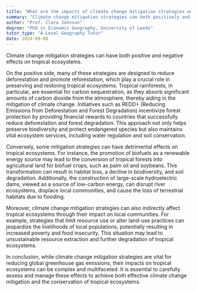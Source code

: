 ```yaml
---
title: "What are the impacts of climate change mitigation strategies on tropical ecosystems?"
summary: "Climate change mitigation strategies can both positively and negatively impact tropical ecosystems."
author: "Prof. Clara Johnson"
degree: "PhD in Economic Geography, University of Leeds"
tutor_type: "A-Level Geography Tutor"
date: 2024-09-08
---
```


Climate change mitigation strategies can have both positive and negative effects on tropical ecosystems.

On the positive side, many of these strategies are designed to reduce deforestation and promote reforestation, which play a crucial role in preserving and restoring tropical ecosystems. Tropical rainforests, in particular, are essential for carbon sequestration, as they absorb significant amounts of carbon dioxide from the atmosphere, thereby aiding in the mitigation of climate change. Initiatives such as REDD+ (Reducing Emissions from Deforestation and Forest Degradation) incentivize forest protection by providing financial rewards to countries that successfully reduce deforestation and forest degradation. This approach not only helps preserve biodiversity and protect endangered species but also maintains vital ecosystem services, including water regulation and soil conservation.

Conversely, some mitigation strategies can have detrimental effects on tropical ecosystems. For instance, the promotion of biofuels as a renewable energy source may lead to the conversion of tropical forests into agricultural land for biofuel crops, such as palm oil and soybeans. This transformation can result in habitat loss, a decline in biodiversity, and soil degradation. Additionally, the construction of large-scale hydroelectric dams, viewed as a source of low-carbon energy, can disrupt river ecosystems, displace local communities, and cause the loss of terrestrial habitats due to flooding.

Moreover, climate change mitigation strategies can also indirectly affect tropical ecosystems through their impact on local communities. For example, strategies that limit resource use or alter land-use practices can jeopardize the livelihoods of local populations, potentially resulting in increased poverty and food insecurity. This situation may lead to unsustainable resource extraction and further degradation of tropical ecosystems.

In conclusion, while climate change mitigation strategies are vital for reducing global greenhouse gas emissions, their impacts on tropical ecosystems can be complex and multifaceted. It is essential to carefully assess and manage these effects to achieve both effective climate change mitigation and the conservation of tropical ecosystems.
    